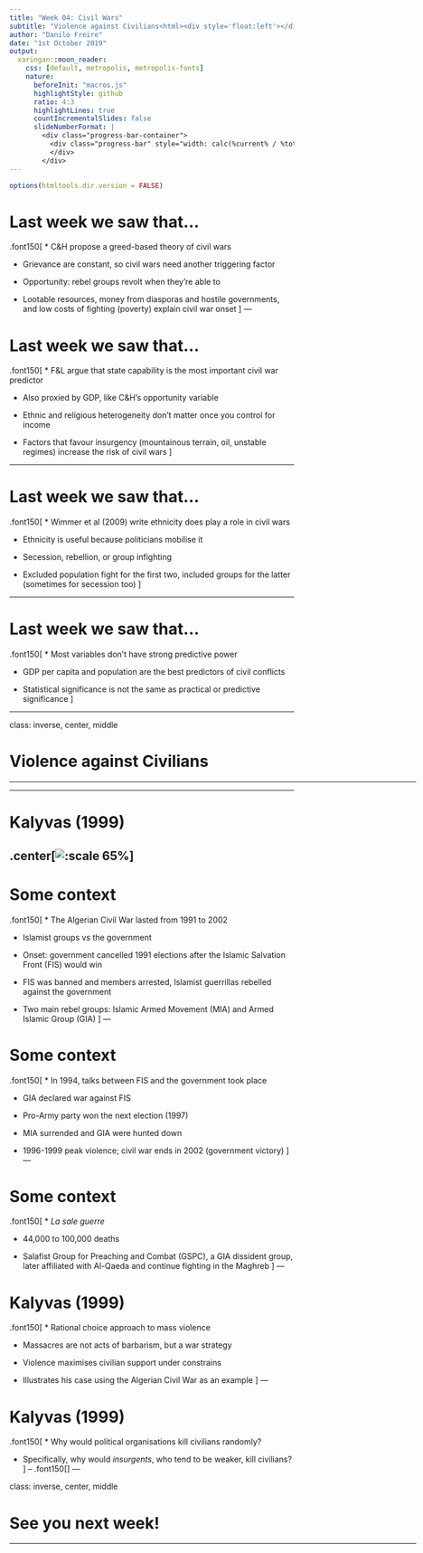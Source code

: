 ```yaml
---
title: "Week 04: Civil Wars"
subtitle: "Violence against Civilians<html><div style='float:left'></div><hr color='#EB811B' size=1px width=800px></html>"
author: "Danilo Freire"
date: "1st October 2019"
output: 
  xaringan::moon_reader:
    css: [default, metropolis, metropolis-fonts]
    nature: 
      beforeInit: "macros.js"
      highlightStyle: github
      ratio: 4:3
      highlightLines: true
      countIncrementalSlides: false
      slideNumberFormat: |
        <div class="progress-bar-container">
          <div class="progress-bar" style="width: calc(%current% / %total% * 100%);">
          </div>
        </div>
---
```


```r
options(htmltools.dir.version = FALSE)
```

<style>

.remark-slide-number {
  position: inherit;
}

.remark-slide-number .progress-bar-container {
  position: absolute;
  bottom: 0;
  height: 6px;
  display: block;
  left: 0;
  right: 0;
}

.remark-slide-number .progress-bar {
  height: 100%;
  background-color: #EB811B;
}

.orange {
  color: #EB811B;
}
</style>

# Last week we saw that... 

.font150[
* C&H propose a greed-based theory of civil wars

* Grievance are constant, so civil wars need another triggering factor

* Opportunity: rebel groups revolt when they're able to

* Lootable resources, money from diasporas and hostile governments, and low costs of fighting (poverty) explain civil war onset 
]
---

# Last week we saw that... 

.font150[
* F&L argue that state capability is the most important civil war predictor

* Also proxied by GDP, like C&H's opportunity variable

* Ethnic and religious heterogeneity don't matter once you control for income

* Factors that favour insurgency (mountainous terrain, oil, unstable regimes) increase the risk of civil wars
]

---

# Last week we saw that... 

.font150[
* Wimmer et al (2009) write ethnicity does play a role in civil wars

* Ethnicity is useful because politicians mobilise it

* Secession, rebellion, or group infighting

* Excluded population fight for the first two, included groups for the latter (sometimes for secession too)
]

---

# Last week we saw that... 

.font150[
* Most variables don't have strong predictive power

* GDP per capita and population are the best predictors of civil conflicts

* Statistical significance is not the same as practical or predictive significance
]

---

class: inverse, center, middle

# Violence against Civilians

<html><div style='float:left'></div><hr color='#EB811B' size=1px width=720px></html> 
---

# Kalyvas (1999)

.center[![:scale 65%](k00.png)]
---

# Some context

.font150[
* The Algerian Civil War lasted from 1991 to 2002

* Islamist groups vs the government 

* Onset: government cancelled 1991 elections after the Islamic Salvation Front (FIS) would win

* FIS was banned and members arrested, Islamist guerrillas rebelled against the government

* Two main rebel groups: Islamic Armed Movement (MIA) and Armed Islamic Group (GIA)
]
---

# Some context

.font150[
* In 1994, talks between FIS and the government took place

* GIA declared war against FIS

* Pro-Army party won the next election (1997)

* MIA surrended and GIA were hunted down

* 1996-1999 peak violence; civil war ends in 2002 (government victory)
]
---

# Some context

.font150[
* *La sale guerre*  

* 44,000 to 100,000 deaths

* Salafist Group for Preaching and Combat (GSPC), a GIA dissident group, later affiliated with Al-Qaeda and continue fighting in the Maghreb
]
---

# Kalyvas (1999)

.font150[
* Rational choice approach to mass violence

* Massacres are not acts of barbarism, but a war strategy

* Violence maximises civilian support under constrains

* Illustrates his case using the Algerian Civil War as an example
]
---

# Kalyvas (1999)

.font150[
* Why would political organisations kill civilians randomly?

* Specifically, why would *insurgents*, who tend to be weaker, kill civilians?
]
--
.font150[]
---

class: inverse, center, middle

# See you next week!

<html><div style='float:left'></div><hr color='#EB811B' size=1px width=720px></html> 
